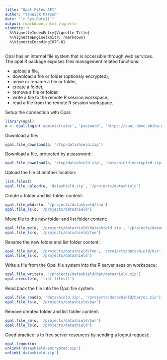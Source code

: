```yaml
---
title: "Opal Files API"
author: "Yannick Marcon"
date: "`r Sys.Date()`"
output: rmarkdown::html_vignette
vignette: >
  %\VignetteIndexEntry{Vignette Title}
  %\VignetteEngine{knitr::rmarkdown}
  %\VignetteEncoding{UTF-8}
---
```


Opal has an internal file system that is accessible through web services. The opal R package exposes files management related functions:

* upload a file,
* download a file or folder (optionaly encrypted),
* move or rename a file or folder,
* create a folder,
* remove a file or folder,
* write a file to the remote R session workspace,
* read a file from the remote R session workspace.

Setup the connection with Opal:

```r
library(opal)
o <- opal.login('administrator', 'password', 'https://opal-demo.obiba.org')
```

Download a file:

```r
opal.file_download(o, '/tmp/datashield.zip')
```

Download a file, protected by a password:

```r
opal.file_download(o, '/tmp/datashield.zip', 'datashield-encrypted.zip', key='ABCDEFGHIJKL')
```

Upload the file at another location:

```r
list.files()
opal.file_upload(o, 'datashield.zip', '/projects/datashield')
```

Create a folder and list folder content:

```r
opal.file_mkdir(o, '/projects/datashield/foo')
opal.file_ls(o, '/projects/datashield')
```

Move file to the new folder and list folder content:

```r
opal.file_mv(o, '/projects/datashield/datashield.zip', '/projects/datashield/foo')
opal.file_ls(o, '/projects/datashield/foo')
```

Rename the new folder and list folder content:

```r
opal.file_mv(o, '/projects/datashield/foo', '/projects/datashield/bar')
opal.file_ls(o, '/projects/datashield')
```

Write a file from the Opal file system into the R server session workspace:

```r
opal.file_write(o, '/projects/datashield/bar/datashield.zip')
opal.execute(o, 'list.files()')
```

Read back the file into the Opal file system:

```r
opal.file_read(o, 'datashield.zip', '/projects/datashield/bar/ds.zip')
opal.file_ls(o, '/projects/datashield/bar')
```


Remove created folder and list folder content:

```r
opal.file_rm(o, '/projects/datashield/bar')
opal.file_ls(o, '/projects/datashield')
```

Good practice is to free server resources by sending a logout request:

```r
opal.logout(o)
unlink('datashield-encrypted.zip')
unlink('datashield.zip')
```

